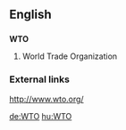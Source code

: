 ==English==
==={{initialism}}===
'''WTO'''

#World Trade Organization

===External links===
http://www.wto.org/

[[de:WTO]]
[[hu:WTO]]